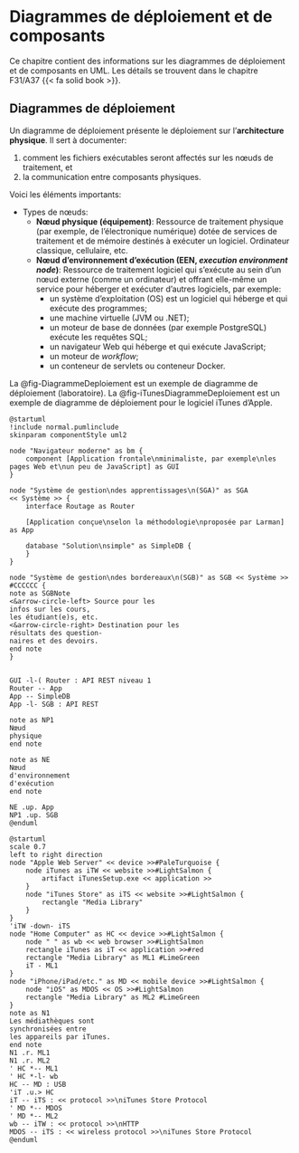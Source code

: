# Diagrammes de déploiement et de composants

Ce chapitre contient des informations sur les diagrammes de déploiement et de composants en UML. Les détails se trouvent dans le chapitre F31/A37\ {{< fa solid book >}}.

## Diagrammes de déploiement

Un diagramme de déploiement présente le déploiement sur l'**architecture physique**. Il sert à documenter:

1. comment les fichiers exécutables seront affectés sur les nœuds de traitement, et
2. la communication entre composants physiques.

Voici les éléments importants:

- Types de nœuds:
  - **Nœud physique (équipement)**: Ressource de traitement physique (par exemple, de l'électronique numérique) dotée de services de traitement et de mémoire destinés à exécuter un logiciel. Ordinateur classique, cellulaire, etc.
  - **Nœud d'environnement d'exécution  (EEN, *execution environment node*)**: Ressource de traitement logiciel qui s'exécute au sein d'un nœud externe (comme un ordinateur) et offrant elle-même un service pour héberger et exécuter d'autres logiciels, par exemple:
    - un système d'exploitation (OS) est un logiciel qui héberge et qui exécute des programmes;
    - une machine virtuelle (JVM ou .NET);
    - un moteur de base de données (par exemple PostgreSQL) exécute les requêtes SQL;
    - un navigateur Web qui héberge et qui exécute JavaScript;
    - un moteur de *workflow*;
    - un conteneur de servlets ou conteneur Docker.

La @fig-DiagrammeDeploiement est un exemple de diagramme de déploiement (laboratoire). 
La @fig-iTunesDiagrammeDeploiement est un exemple de diagramme de déploiement pour le logiciel iTunes d'Apple. 

```.plantuml
@startuml
!include normal.pumlinclude
skinparam componentStyle uml2

node "Navigateur moderne" as bm {
    component [Application frontale\nminimaliste, par exemple\nles pages Web et\nun peu de JavaScript] as GUI
}

node "Système de gestion\ndes apprentissages\n(SGA)" as SGA << Système >> {
    interface Routage as Router

    [Application conçue\nselon la méthodologie\nproposée par Larman] as App

    database "Solution\nsimple" as SimpleDB {
    } 
}

node "Système de gestion\ndes bordereaux\n(SGB)" as SGB << Système >> #CCCCCC {
note as SGBNote
<&arrow-circle-left> Source pour les
infos sur les cours, 
les étudiant(e)s, etc.
<&arrow-circle-right> Destination pour les
résultats des question-
naires et des devoirs.
end note
}


GUI -l-( Router : API REST niveau 1
Router -- App
App -- SimpleDB
App -l- SGB : API REST

note as NP1
Nœud
physique 
end note

note as NE
Nœud
d'environnement
d'exécution
end note

NE .up. App
NP1 .up. SGB
@enduml
```

```.plantuml
@startuml
scale 0.7
left to right direction
node "Apple Web Server" << device >>#PaleTurquoise {
    node iTunes as iTW << website >>#LightSalmon {
        artifact iTunesSetup.exe << application >>
    }
    node "iTunes Store" as iTS << website >>#LightSalmon {
        rectangle "Media Library"
    }
}
'iTW -down- iTS
node "Home Computer" as HC << device >>#LightSalmon {
    node " " as wb << web browser >>#LightSalmon
    rectangle iTunes as iT << application >>#red
    rectangle "Media Library" as ML1 #LimeGreen
    iT - ML1
}
node "iPhone/iPad/etc." as MD << mobile device >>#LightSalmon {
    node "iOS" as MDOS << OS >>#LightSalmon
    rectangle "Media Library" as ML2 #LimeGreen
}
note as N1
Les médiathèques sont
synchronisées entre
les appareils par iTunes.
end note
N1 .r. ML1
N1 .r. ML2
' HC *-- ML1
' HC *-l- wb
HC -- MD : USB
'iT .u.> HC
iT -- iTS : << protocol >>\niTunes Store Protocol
' MD *-- MDOS
' MD *-- ML2
wb -- iTW : << protocol >>\nHTTP
MDOS -- iTS : << wireless protocol >>\niTunes Store Protocol
@enduml
```
